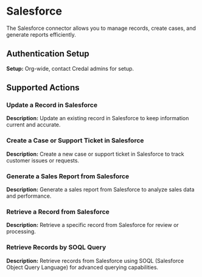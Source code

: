 # Salesforce
The Salesforce connector allows you to manage records, create cases, and generate reports efficiently.

## Authentication Setup
**Setup:** Org-wide, contact Credal admins for setup.

## Supported Actions

### Update a Record in Salesforce
**Description:** Update an existing record in Salesforce to keep information current and accurate.  

### Create a Case or Support Ticket in Salesforce
**Description:** Create a new case or support ticket in Salesforce to track customer issues or requests.  

### Generate a Sales Report from Salesforce
**Description:** Generate a sales report from Salesforce to analyze sales data and performance.

### Retrieve a Record from Salesforce
**Description:** Retrieve a specific record from Salesforce for review or processing.

### Retrieve Records by SOQL Query
**Description:** Retrieve records from Salesforce using SOQL (Salesforce Object Query Language) for advanced querying capabilities.